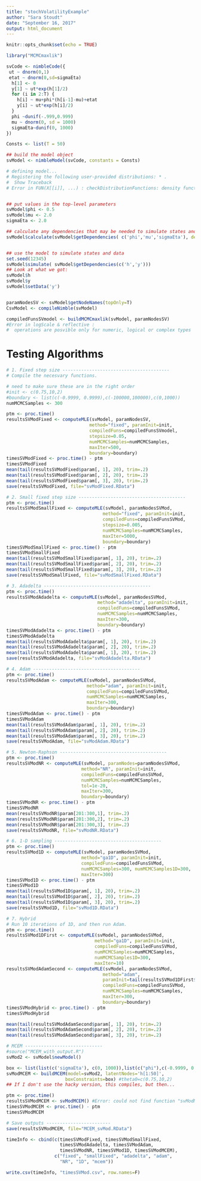 ```yaml
---
title: "stochVolatilityExample"
author: "Sara Stoudt"
date: "September 16, 2017"
output: html_document
---
```


```r
knitr::opts_chunk$set(echo = TRUE)
```

```r
library("MCMCmaxlik")
```

```r
svCode <- nimbleCode({
 ut ~ dnorm(0,1)
 etat ~ dnorm(0,sd=sigmaEta)
  h[1] <- 0
  y[1] ~ ut*exp(h[1]/2)
  for (i in 2:T) {
    h[i] ~ mu+phi*(h[i-1]-mu)+etat
    y[i] ~ ut*exp(h[i]/2)
  }
  phi ~dunif(-.999,0.999)
  mu ~ dnorm(0, sd = 1000)
  sigmaEta~dunif(0, 1000)
})

Consts <- list(T = 50)

## build the model object
svModel <- nimbleModel(svCode, constants = Consts)

# defining model...
# Registering the following user-provided distributions: * .
#  Show Traceback
# Error in FUN(X[[i]], ...) : checkDistributionFunctions: density function for * is not available as a nimbleFunction without setup code.


## put values in the top-level parameters
svModel$phi <- 0.5
svModel$mu <- 2.0
sigmaEta <- 2.0

## calculate any dependencies that may be needed to simulate states and data
svModel$calculate(svModel$getDependencies( c('phi','mu','sigmaEta'), determOnly = TRUE))


## use the model to simulate states and data
set.seed(12345)
svModel$simulate( svModel$getDependencies(c('h','y')))
## Look at what we got:
svModel$h
svModel$y
svModel$setData('y')


paramNodesSV <- svModel$getNodeNames(topOnly=T)
CsvModel <- compileNimble(svModel)
```

```r
compiledFunsSVmodel <- buildMCMCmaxlik(svModel, paramNodesSV)
#Error in logScale & reflective : 
#  operations are posvible only for numeric, logical or complex types
```


# Testing Algorithms

```r
# 1. Fixed step size ----------------------------------------
# Compile the necesvary functions.

# need to make sure these are in the right order
#init <- c(0.75,10,2)
#boundary <- list(c(-0.9999, 0.9999),c(-100000,100000),c(0,1000))
numMCMCSamples <- 300

ptm <- proc.time()
resultsSVModFixed <- computeMLE(svModel, paramNodesSV,
                               method="fixed", paramInit=init,
                               compiledFuns=compiledFunsSVmodel,
                               stepsize=0.05,
                               numMCMCSamples=numMCMCSamples,
                               maxIter=500,
                               boundary=boundary)
timesSVModFixed <- proc.time() - ptm
timesSVModFixed 
mean(tail(resultsSVModFixed$param[, 1], 20), trim=.2) 
mean(tail(resultsSVModFixed$param[, 2], 20), trim=.2) 
mean(tail(resultsSVModFixed$param[, 3], 20), trim=.2) 
save(resultsSVModFixed, file="svModFixed.RData")
```

```r
# 2. Small fixed step size ----------------------------------------
ptm <- proc.time()
resultsSVModSmallFixed <- computeMLE(svModel, paramNodesSVMod,
                                    method="fixed", paramInit=init,
                                    compiledFuns=compiledFunsSVMod,
                                    stepsize=0.005,
                                    numMCMCSamples=numMCMCSamples,
                                    maxIter=5000,
                                    boundary=boundary)
timesSVModSmallFixed <- proc.time() - ptm
timesSVModSmallFixed 
mean(tail(resultsSVModSmallFixed$param[, 1], 20), trim=.2) 
mean(tail(resultsSVModSmallFixed$param[, 2], 20), trim=.2)
mean(tail(resultsSVModSmallFixed$param[, 3], 20), trim=.2) 
save(resultsSVModSmallFixed, file="svModSmallFixed.RData")
```

```r
# 3. Adadelta ----------------------------------------
ptm <- proc.time()
resultsSVModAdadelta <- computeMLE(svModel, paramNodesSVMod,
                                  method="adadelta", paramInit=init,
                                  compiledFuns=compiledFunsSVMod,
                                  numMCMCSamples=numMCMCSamples,
                                  maxIter=300,
                                  boundary=boundary)
timesSVModAdadelta <- proc.time() - ptm
timesSVModAdadelta 
mean(tail(resultsSVModAdadelta$param[, 1], 20), trim=.2) 
mean(tail(resultsSVModAdadelta$param[, 2], 20), trim=.2) 
mean(tail(resultsSVModAdadelta$param[, 1], 20), trim=.2) 
save(resultsSVModAdadelta, file="svModAdadelta.RData")

```

```r

# 4. Adam ----------------------------------------
ptm <- proc.time()
resultsSVModAdam <- computeMLE(svModel, paramNodesSVMod,
                              method="adam", paramInit=init,
                              compiledFuns=compiledFunsSVMod,
                              numMCMCSamples=numMCMCSamples,
                              maxIter=300,
                              boundary=boundary)
timesSVModAdam <- proc.time() - ptm
timesSVModAdam 
mean(tail(resultsSVModAdam$param[, 1], 20), trim=.2) 
mean(tail(resultsSVModAdam$param[, 2], 20), trim=.2) 
mean(tail(resultsSVModAdam$param[, 3], 20), trim=.2) 
save(resultsSVModAdam, file="svModAdam.RData")

```

```r
# 5. Newton-Raphson ----------------------------------------
ptm <- proc.time()
resultsSVModNR <- computeMLE(svModel, paramNodes=paramNodesSVMod,
                            method="NR", paramInit=init,
                            compiledFuns=compiledFunsSVMod,
                            numMCMCSamples=numMCMCSamples,
                            tol=1e-20,
                            maxIter=300,
                            boundary=boundary)
timesSVModNR <- proc.time() - ptm
timesSVModNR 
mean(resultsSVModNR$param[201:300,1], trim=.2)
mean(resultsSVModNR$param[201:300,2], trim=.2) 
mean(resultsSVModNR$param[201:300,3], trim=.2)
save(resultsSVModNR, file="svModNR.RData")
```

```r
# 6. 1-D sampling ----------------------------------------
ptm <- proc.time()
resultsSVMod1D <- computeMLE(svModel, paramNodesSVMod,
                            method="ga1D", paramInit=init,
                            compiledFuns=compiledFunsSVMod,
                            numMCMCSamples=300, numMCMCSamples1D=300, 
                            maxIter=300)
timesSVMod1D <- proc.time() - ptm
timesSVMod1D 
mean(tail(resultsSVMod1D$param[, 1], 20), trim=.2) 
mean(tail(resultsSVMod1D$param[, 2], 20), trim=.2) 
mean(tail(resultsSVMod1D$param[, 3], 20), trim=.2) 
save(resultsSVMod1D, file="svMod1D.RData")

```


```r
# 7. Hybrid
# Run 10 iterations of 1D, and then run Adam.
ptm <- proc.time()
resultsSVMod1DFirst <- computeMLE(svModel, paramNodesSVMod,
                                 method="ga1D", paramInit=init,
                                 compiledFuns=compiledFunsSVMod,
                                 numMCMCSamples=numMCMCSamples, 
                                 numMCMCSamples1D=300, 
                                 maxIter=10)
resultsSVModAdamSecond <- computeMLE(svModel, paramNodesSVMod,
                                    method="adam", 
                                    paramInit=tail(resultsSVMod1DFirst$param, 1),
                                    compiledFuns=compiledFunsSVMod,
                                    numMCMCSamples=numMCMCSamples,
                                    maxIter=300,
                                    boundary=boundary)
timesSVModHybrid <- proc.time() - ptm
timesSVModHybrid

mean(tail(resultsSVModAdamSecond$param[, 1], 20), trim=.2) 
mean(tail(resultsSVModAdamSecond$param[, 2], 20), trim=.2) 
mean(tail(resultsSVModAdamSecond$param[, 3], 20), trim=.2) 

```

```r
# MCEM -----------------------------
#source("MCEM_with_output.R")
svMod2 <- svModel$newModel()

box <- list(list(c('sigmaEta'), c(0, 1000)),list(c("phi"),c(-0.9999, 0.9999)),list(c("mu"),c(-Inf,Inf)))
svModMCEM <- buildMCEM(model=svMod2, latentNodes='h[1:50]',
                      boxConstraints=box) #theta0=c(0.75,10,2)
## If I don't use the hacky version, this compiles, but then...

ptm <- proc.time()
resultsSVModMCEM <- svModMCEM() #Error: could not find function "svModMCEM"
timesSVModMCEM <- proc.time() - ptm
timesSVModMCEM 

# Save outputs ------------------------
save(resultsSVModMCEM, file="MCEM_svMod.RData")
```

```r
timeInfo <- cbind(c(timesSVModFixed, timesSVModSmallFixed,
                    timesSVModAdadelta, timesSVModAdam,
                    timesSVModNR, timesSVMod1D, timesSVModMCEM),
                  c("fixed", "smallFixed", "adadelta", "adam",
                    "NR", "1D", "mcem"))

write.csv(timeInfo, "timesSVMod.csv", row.names=F)

```